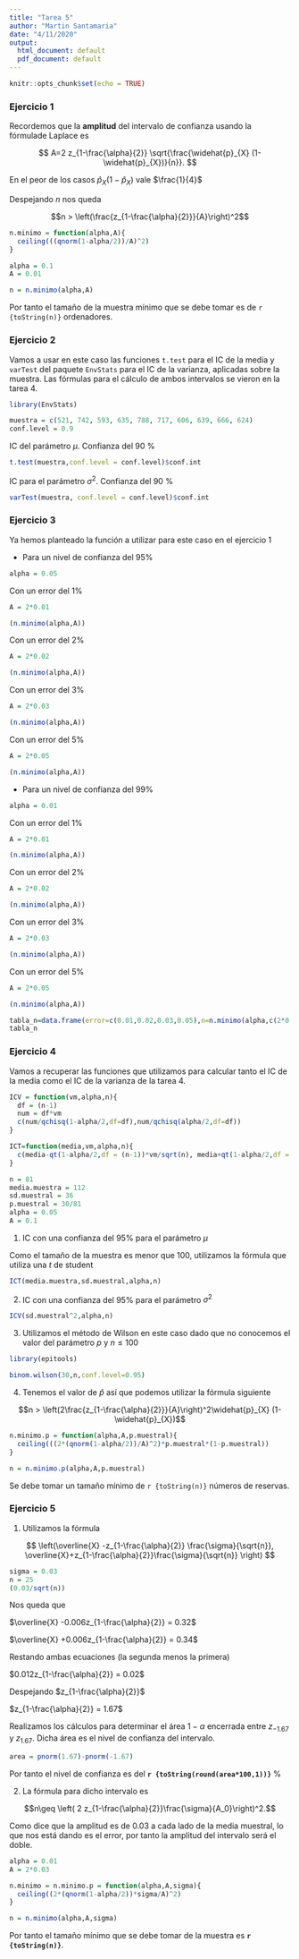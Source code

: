 ```yaml
---
title: "Tarea 5"
author: "Martin Santamaria"
date: "4/11/2020"
output:
  html_document: default
  pdf_document: default
---
```


```r
knitr::opts_chunk$set(echo = TRUE)
```

### Ejercicio 1

Recordemos que la **amplitud** del intervalo de confianza usando la fórmulade Laplace es 

$$
A=2 z_{1-\frac{\alpha}{2}} \sqrt{\frac{\widehat{p}_{X} (1-\widehat{p}_{X})}{n}}.
$$

En el peor de los casos $\widehat{p}_{X} (1-\widehat{p}_{X})$ vale $\frac{1}{4}$

Despejando $n$ nos queda

$$n > \left(\frac{z_{1-\frac{\alpha}{2}}}{A}\right)^2$$

```r
n.minimo = function(alpha,A){
  ceiling(((qnorm(1-alpha/2))/A)^2)
}
```

```r
alpha = 0.1
A = 0.01

n = n.minimo(alpha,A)
```

Por tanto el tamaño de la muestra mínimo que se debe tomar es de ```r {toString(n)}``` ordenadores.

### Ejercicio 2

Vamos a usar en este caso las funciones `t.test` para el IC de la media y `varTest` del paquete `EnvStats` para el IC de la varianza, aplicadas sobre la muestra. Las fórmulas para el cálculo de ambos intervalos se vieron en la tarea 4.

```r
library(EnvStats)
```

```r
muestra = c(521, 742, 593, 635, 788, 717, 606, 639, 666, 624)
conf.level = 0.9
```

IC del parámetro $\mu$. Confianza del $90$ %

```r
t.test(muestra,conf.level = conf.level)$conf.int
```

IC para el parámetro $\sigma^2$. Confianza del $90$ %

```r
varTest(muestra, conf.level = conf.level)$conf.int
```

### Ejercicio 3

Ya hemos planteado la función a utilizar para este caso en el ejercicio $1$

- Para un nivel de confianza del $95\%$ 

```r
alpha = 0.05
```

Con un error del 1% 

```r
A = 2*0.01

(n.minimo(alpha,A))
```

Con un error del 2%

```r
A = 2*0.02

(n.minimo(alpha,A))
```

Con un error del 3%

```r
A = 2*0.03

(n.minimo(alpha,A))
```

Con un error del 5%

```r
A = 2*0.05

(n.minimo(alpha,A))
```

- Para un nivel de confianza del $99\%$ 

```r
alpha = 0.01
```

Con un error del 1% 

```r
A = 2*0.01

(n.minimo(alpha,A))
```

Con un error del 2%

```r
A = 2*0.02

(n.minimo(alpha,A))
```

Con un error del 3%

```r
A = 2*0.03

(n.minimo(alpha,A))
```

Con un error del 5%

```r
A = 2*0.05

(n.minimo(alpha,A))
```

```r
tabla_n=data.frame(error=c(0.01,0.02,0.03,0.05),n=n.minimo(alpha,c(2*0.01,2*0.02,2*0.03,2*0.05)), conf.level=0.99)
tabla_n
```

### Ejercicio 4

Vamos a recuperar las funciones que utilizamos para calcular tanto el IC de la media como el IC de la varianza de la tarea 4.

```r
ICV = function(vm,alpha,n){
  df = (n-1)
  num = df*vm
  c(num/qchisq(1-alpha/2,df=df),num/qchisq(alpha/2,df=df))
}

ICT=function(media,vm,alpha,n){
  c(media-qt(1-alpha/2,df = (n-1))*vm/sqrt(n), media+qt(1-alpha/2,df = (n-1))*vm/sqrt(n))
}
```

```r
n = 81
media.muestra = 112
sd.muestral = 36
p.muestral = 30/81
alpha = 0.05
A = 0.1
```

1) IC con una confianza del $95\%$ para el parámetro $\mu$

Como el tamaño de la muestra es menor que $100$, utilizamos la fórmula que utiliza una $t$ de student

```r
ICT(media.muestra,sd.muestral,alpha,n)
```

2) IC con una confianza del $95\%$ para el parámetro $\sigma^2$

```r
ICV(sd.muestral^2,alpha,n)
```

3) Utilizamos el método de Wilson en este caso dado que no conocemos el valor del parámetro $p$ y $n \le 100$

```r
library(epitools)

binom.wilson(30,n,conf.level=0.95)
```

4) Tenemos el valor de $\widehat{p}$ así que podemos utilizar la fórmula siguiente

$$n > \left(2\frac{z_{1-\frac{\alpha}{2}}}{A}\right)^2\widehat{p}_{X} (1-\widehat{p}_{X})$$

```r
n.minimo.p = function(alpha,A,p.muestral){
  ceiling(((2*(qnorm(1-alpha/2))/A)^2)*p.muestral*(1-p.muestral))
}

n = n.minimo.p(alpha,A,p.muestral)
```

Se debe tomar un tamaño mínimo de ```r {toString(n)}``` números de reservas.

### Ejercicio 5

1) Utilizamos la fórmula

$$
\left(\overline{X} -z_{1-\frac{\alpha}{2}} \frac{\sigma}{\sqrt{n}}, \overline{X}+z_{1-\frac{\alpha}{2}}\frac{\sigma}{\sqrt{n}}
\right)
$$

```r
sigma = 0.03
n = 25
(0.03/sqrt(n))
```

Nos queda que 

$\overline{X} -0.006z_{1-\frac{\alpha}{2}} = 0.32$

$\overline{X} +0.006z_{1-\frac{\alpha}{2}} = 0.34$

Restando ambas ecuaciones (la segunda menos la primera)

$0.012z_{1-\frac{\alpha}{2}} = 0.02$

Despejando $z_{1-\frac{\alpha}{2}}$

$z_{1-\frac{\alpha}{2}} = 1.67$

Realizamos los cálculos para determinar el área $1-\alpha$ encerrada entre $z_{-1.67}$ y $z_{1.67}$. Dicha área es el nivel de confianza del intervalo.

```r
area = pnorm(1.67)-pnorm(-1.67)
```

Por tanto el nivel de confianza es del **```r {toString(round(area*100,1))}```** $\%$

2) La fórmula para dicho intervalo es

$$n\geq \left( 2 z_{1-\frac{\alpha}{2}}\frac{\sigma}{A_0}\right)^2.$$

Como dice que la amplitud es de $0.03$ a cada lado de la media muestral, lo que nos está dando es el error, por tanto la amplitud del intervalo será el doble.

```r
alpha = 0.01
A = 2*0.03

n.minimo = n.minimo.p = function(alpha,A,sigma){
  ceiling((2*(qnorm(1-alpha/2))*sigma/A)^2)
}

n = n.minimo(alpha,A,sigma)
```

Por tanto el tamaño mínimo que se debe tomar de la muestra es **```r {toString(n)}```**.
